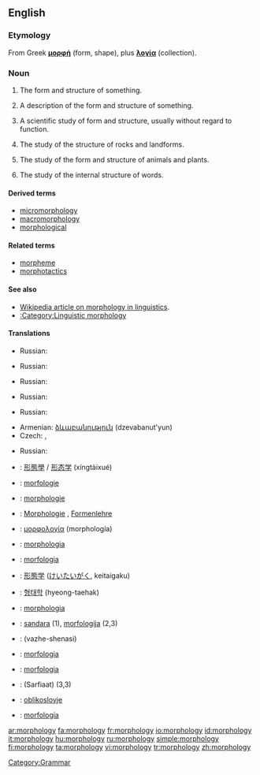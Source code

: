 ==English==
{{wikipedia}}

===Etymology===
From Greek '''[[μορφή]]''' (form, shape), plus '''[[λογία]]''' (collection).

===Noun===
{{en-noun|morphologi|es|-}}

# {{countable}} The form and structure of something.
# {{countable}} A description of the form and structure of something.
# {{uncountable}} A scientific study of form and structure, usually without regard to function.
# {{geology}} The study of the structure of rocks and landforms.
# {{biology}} The study of the form and structure of animals and plants.
# {{linguistics}} The study of the internal structure of words.

====Derived terms====
* [[micromorphology]]
* [[macromorphology]]
* [[morphological]]

====Related terms====
* [[morpheme]]
* [[morphotactics]]

====See also====
* [[w:morphology (linguistics)| Wikipedia article on morphology in linguistics]].
* [[:Category:Linguistic morphology]]

====Translations====
{{trans-top|the form and structure of something}}
* Russian: {{t|ru|морфология|f|tr=morfológija|sc=Cyrl}}
{{trans-mid}}
{{trans-bottom}}

{{trans-top|a description of the form and structure of something}}
* Russian: {{t|ru|морфология|f|tr=morfológija|sc=Cyrl}}
{{trans-mid}}
{{trans-bottom}}

{{trans-top|a scientific study of form and structure}}
* Russian: {{t|ru|морфология|f|tr=morfológija|sc=Cyrl}}
{{trans-mid}}
{{trans-bottom}}

{{trans-top|geology}}
* Russian: {{t|ru|морфология|f|tr=morfológija|sc=Cyrl}}
{{trans-mid}}
{{trans-bottom}}

{{trans-top|biology}}
* Russian: {{t|ru|морфология|f|tr=morfológija|sc=Cyrl}}
{{trans-mid}}
{{trans-bottom}}

{{trans-top|linguistics}}
* Armenian: [[ձևաբանություն]] (dzevabanut'yun)
* Czech: {{t-|cs|morfologie|f}}, {{t-|cs|tvarosloví|n}}
{{trans-mid}}
* Russian: {{t|ru|морфология|f|tr=morfológija|sc=Cyrl}}
{{trans-bottom}}

{{checktrans-top}}
* {{ttbc|Chinese}}: [[形態學]] / [[形态学]] (xíngtàixué)
* {{ttbc|Dutch}}: [[morfologie]] {{f}}
* {{ttbc|French}}: [[morphologie]] {{f}}
* {{ttbc|German}}: [[Morphologie]] {{f}}, [[Formenlehre]] {{f}}
* {{ttbc|Greek}}: [[μορφολογία]] (morphología) {{f}}
* {{ttbc|Interlingua}}: [[morphologia]]
* {{ttbc|Italian}}: [[morfologia]] {{f}}
* {{ttbc|Japanese}}: [[形態学]] ([[けいたいがく]], keitaigaku)
{{checktrans-mid}}
* {{ttbc|Korean}}: [[형태학]] (hyeong-taehak)
* {{ttbc|Latin}}: [[morphologia]]
* {{ttbc|Lithuanian}}: [[sandara]] {{f}} (1), [[morfologija]] {{f}} (2,3)
* {{ttbc|Persian}}: {{fa-Arab|[[واژهشناسی]]}} (vazhe-shenasi)
* {{ttbc|Polish}}: [[morfologia]] {{f}}
* {{ttbc|Portuguese}}: [[morfologia]] {{f}}
* {{ttbc|Sindhi}}: {{SDchar|[[صرفيات]]}} (Sarfiaat) {{f}} (3,3)
* {{ttbc|Slovenian}}: [[oblikoslovje]]
* {{ttbc|Spanish}}: [[morfología]] {{f}}
{{checktrans-bottom}}

[[Category:Grammar]]

[[ar:morphology]]
[[fa:morphology]]
[[fr:morphology]]
[[io:morphology]]
[[id:morphology]]
[[it:morphology]]
[[hu:morphology]]
[[ru:morphology]]
[[simple:morphology]]
[[fi:morphology]]
[[ta:morphology]]
[[vi:morphology]]
[[tr:morphology]]
[[zh:morphology]]